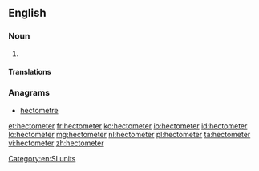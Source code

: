 ==English==

===Noun===
{{en-noun}}

# {{alternative spelling of|hectometre|from=US|lang=en}}

====Translations====
{{trans-see|hectometre}}

===Anagrams===
* [[hectometre#English|hectometre]]

[[Category:en:SI units]]

[[et:hectometer]]
[[fr:hectometer]]
[[ko:hectometer]]
[[io:hectometer]]
[[id:hectometer]]
[[lo:hectometer]]
[[mg:hectometer]]
[[nl:hectometer]]
[[pl:hectometer]]
[[ta:hectometer]]
[[vi:hectometer]]
[[zh:hectometer]]